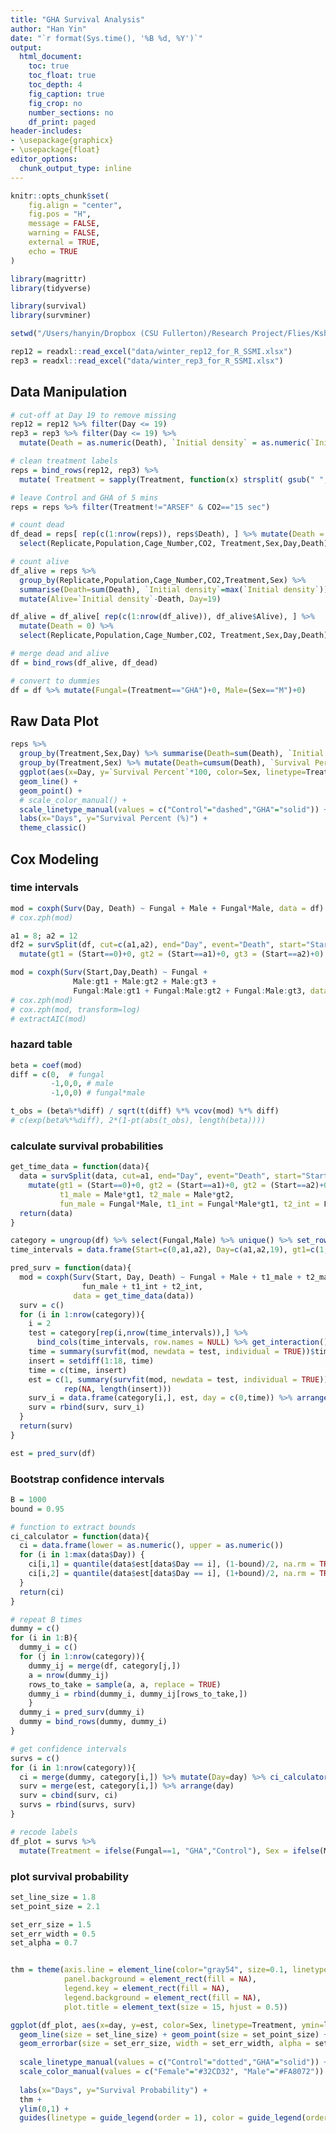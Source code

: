 ```yaml
---
title: "GHA Survival Analysis"
author: "Han Yin"
date: "`r format(Sys.time(), '%B %d, %Y')`"
output:
  html_document:
    toc: true
    toc_float: true
    toc_depth: 4
    fig_caption: true
    fig_crop: no
    number_sections: no
    df_print: paged
header-includes:
- \usepackage{graphicx}
- \usepackage{float}
editor_options:
  chunk_output_type: inline
---
```


```r
knitr::opts_chunk$set(
	fig.align = "center",
	fig.pos = "H",
	message = FALSE,
	warning = FALSE,
	external = TRUE,
	echo = TRUE
)
```

```r
library(magrittr)
library(tidyverse)

library(survival)
library(survminer)

setwd("/Users/hanyin/Dropbox (CSU Fullerton)/Research Project/Flies/Kshama -- statistical analysis/GHA")

rep12 = readxl::read_excel("data/winter_rep12_for_R_SSMI.xlsx")
rep3 = readxl::read_excel("data/winter_rep3_for_R_SSMI.xlsx") 
```


## Data Manipulation

```r
# cut-off at Day 19 to remove missing
rep12 = rep12 %>% filter(Day <= 19) 
rep3 = rep3 %>% filter(Day <= 19) %>% 
  mutate(Death = as.numeric(Death), `Initial density` = as.numeric(`Initial density`))

# clean treatment labels
reps = bind_rows(rep12, rep3) %>% 
  mutate( Treatment = sapply(Treatment, function(x) strsplit( gsub(" ","",x), "-")[[1]][1]) )

# leave Control and GHA of 5 mins
reps = reps %>% filter(Treatment!="ARSEF" & CO2=="15 sec")
```

```r
# count dead
df_dead = reps[ rep(c(1:nrow(reps)), reps$Death), ] %>% mutate(Death = 1) %>% 
  select(Replicate,Population,Cage_Number,CO2, Treatment,Sex,Day,Death)

# count alive
df_alive = reps %>% 
  group_by(Replicate,Population,Cage_Number,CO2,Treatment,Sex) %>% 
  summarise(Death=sum(Death), `Initial density`=max(`Initial density`)) %>% 
  mutate(Alive=`Initial density`-Death, Day=19)

df_alive = df_alive[ rep(c(1:nrow(df_alive)), df_alive$Alive), ] %>% 
  mutate(Death = 0) %>% 
  select(Replicate,Population,Cage_Number,CO2, Treatment,Sex,Day,Death)

# merge dead and alive
df = bind_rows(df_alive, df_dead)

# convert to dummies
df = df %>% mutate(Fungal=(Treatment=="GHA")+0, Male=(Sex=="M")+0)
```


## Raw Data Plot

```r
reps %>% 
  group_by(Treatment,Sex,Day) %>% summarise(Death=sum(Death), `Initial density`=sum(`Initial density`)) %>% 
  group_by(Treatment,Sex) %>% mutate(Death=cumsum(Death), `Survival Percent`=1-Death/`Initial density`) %>%
  ggplot(aes(x=Day, y=`Survival Percent`*100, color=Sex, linetype=Treatment)) +
  geom_line() +
  geom_point() +
  # scale_color_manual() +
  scale_linetype_manual(values = c("Control"="dashed","GHA"="solid")) +
  labs(x="Days", y="Survival Percent (%)") +
  theme_classic()
```

## Cox Modeling

### time intervals

```r
mod = coxph(Surv(Day, Death) ~ Fungal + Male + Fungal*Male, data = df)
# cox.zph(mod)

a1 = 8; a2 = 12
df2 = survSplit(df, cut=c(a1,a2), end="Day", event="Death", start="Start") %>%
  mutate(gt1 = (Start==0)+0, gt2 = (Start==a1)+0, gt3 = (Start==a2)+0)

mod = coxph(Surv(Start,Day,Death) ~ Fungal +
              Male:gt1 + Male:gt2 + Male:gt3 + 
              Fungal:Male:gt1 + Fungal:Male:gt2 + Fungal:Male:gt3, data = df2)
# cox.zph(mod)
# cox.zph(mod, transform=log)
# extractAIC(mod)
```

### hazard table
```r
beta = coef(mod)
diff = c(0,  # fungal
         -1,0,0, # male
         -1,0,0) # fungal*male

t_obs = (beta%*%diff) / sqrt(t(diff) %*% vcov(mod) %*% diff)
# c(exp(beta%*%diff), 2*(1-pt(abs(t_obs), length(beta))))
```



### calculate survival probabilities

```r
get_time_data = function(data){
  data = survSplit(data, cut=a1, end="Day", event="Death", start="Start") %>% 
    mutate(gt1 = (Start==0)+0, gt2 = (Start==a1)+0, gt2 = (Start==a2)+0,
           t1_male = Male*gt1, t2_male = Male*gt2,
           fun_male = Fungal*Male, t1_int = Fungal*Male*gt1, t2_int = Fungal*Male*gt2)
  return(data)
}

category = ungroup(df) %>% select(Fungal,Male) %>% unique() %>% set_rownames(NULL)
time_intervals = data.frame(Start=c(0,a1,a2), Day=c(a1,a2,19), gt1=c(1,0,0), gt2=c(0,1,0), Death=0)

pred_surv = function(data){
  mod = coxph(Surv(Start, Day, Death) ~ Fungal + Male + t1_male + t2_male + 
                fun_male + t1_int + t2_int,
              data = get_time_data(data))
  surv = c()
  for (i in 1:nrow(category)){
    i = 2
    test = category[rep(i,nrow(time_intervals)),] %>% 
      bind_cols(time_intervals, row.names = NULL) %>% get_interaction()
    time = summary(survfit(mod, newdata = test, individual = TRUE))$time
    insert = setdiff(1:18, time)
    time = c(time, insert)
    est = c(1, summary(survfit(mod, newdata = test, individual = TRUE))$surv,
            rep(NA, length(insert)))
    surv_i = data.frame(category[i,], est, day = c(0,time)) %>% arrange(day)
    surv = rbind(surv, surv_i)
  }
  return(surv)
}

est = pred_surv(df) 
```


### Bootstrap confidence intervals

```r
B = 1000
bound = 0.95

# function to extract bounds
ci_calculator = function(data){
  ci = data.frame(lower = as.numeric(), upper = as.numeric())
  for (i in 1:max(data$Day)) {
    ci[i,1] = quantile(data$est[data$Day == i], (1-bound)/2, na.rm = TRUE)
    ci[i,2] = quantile(data$est[data$Day == i], (1+bound)/2, na.rm = TRUE)
  }
  return(ci)
}

# repeat B times
dummy = c()
for (i in 1:B){
  dummy_i = c()
  for (j in 1:nrow(category)){
    dummy_ij = merge(df, category[j,])
    a = nrow(dummy_ij)
    rows_to_take = sample(a, a, replace = TRUE)
    dummy_i = rbind(dummy_i, dummy_ij[rows_to_take,])
    }
  dummy_i = pred_surv(dummy_i)
  dummy = bind_rows(dummy, dummy_i)
}

# get confidence intervals
survs = c()
for (i in 1:nrow(category)){
  ci = merge(dummy, category[i,]) %>% mutate(Day=day) %>% ci_calculator()
  surv = merge(est, category[i,]) %>% arrange(day)
  surv = cbind(surv, ci)
  survs = rbind(survs, surv)
}

# recode labels
df_plot = survs %>% 
  mutate(Treatment = ifelse(Fungal==1, "GHA","Control"), Sex = ifelse(Male==1, "Male","Female"))
```


### plot survival probability
```r
set_line_size = 1.8      
set_point_size = 2.1  

set_err_size = 1.5     
set_err_width = 0.5    
set_alpha = 0.7


thm = theme(axis.line = element_line(color="gray54", size=0.1, linetype="solid"),
            panel.background = element_rect(fill = NA),
            legend.key = element_rect(fill = NA),
            legend.background = element_rect(fill = NA),
            plot.title = element_text(size = 15, hjust = 0.5)) 

ggplot(df_plot, aes(x=day, y=est, color=Sex, linetype=Treatment, ymin=lower, ymax=upper)) +
  geom_line(size = set_line_size) + geom_point(size = set_point_size) + 
  geom_errorbar(size = set_err_size, width = set_err_width, alpha = set_alpha) +
  
  scale_linetype_manual(values = c("Control"="dotted","GHA"="solid")) +
  scale_color_manual(values = c("Female"="#32CD32", "Male"="#FA8072")) +
  
  labs(x="Days", y="Survival Probability") +
  thm +
  ylim(0,1) +
  guides(linetype = guide_legend(order = 1), color = guide_legend(order = 2))
```


